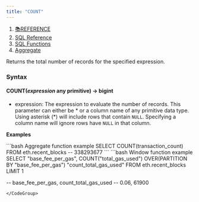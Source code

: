 ```yaml
---
title: "COUNT"
---
```


1. [📚REFERENCE](/reference)
2. [SQL Reference](/reference/sql-reference)
3. [SQL Functions](/reference/sql-reference/all-functions)
4. [Aggregate](/reference/sql-reference/all-functions/aggregate)

Returns the total number of records for the specified expression.

### Syntax

#### COUNT(*expression* any primitive) → bigint

* expression: The expression to evaluate the number of records. This parameter can either be \* or a column name of any primitive data type. Using asterisk (\*) will include rows that contain `NULL`. Specifying a column name will ignore rows have `NULL` in that column.

**Examples**

<CodeGroup>
  ```bash Aggregate function example
  SELECT COUNT(transaction_count) 
  FROM eth.recent_blocks
  -- 338293677
  ```
</CodeGroup>

<CodeGroup>
  ```bash Window function example
  SELECT "base_fee_per_gas",
    COUNT("total_gas_used") 
    OVER(PARTITION BY "base_fee_per_gas") "count_total_gas_used"
  FROM eth.recent_blocks
  LIMIT 1

  -- base_fee_per_gas, count_total_gas_used
  -- 0.06, 61900
  ```
</CodeGroup>
